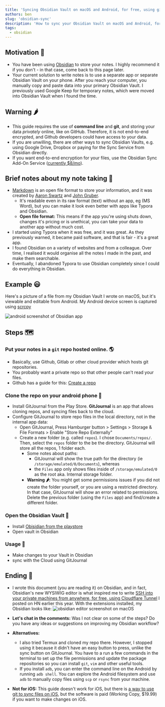 ```yaml
---
title: 'Syncing Obsidian Vault on macOS and Android, for free, using git'
authors: ben
slug: 'obsidian-sync'
description: 'How to sync your Obsidian Vault on macOS and Android, for free, using git'
tags:
  - obsidian
---
```


## Motivation 💪
- You have been using [Obsidian](https://obsidian.md/) to store your notes. I highly recommend it if you don't - in that case, come back to this page later.
- Your current solution to write notes is to use a separate app or separate Obsidian Vault on your phone. After you reach your computer, you manually copy and paste data into your primary Obsidian Vault. I previously used Google Keep for temporary notes, which were moved into Obsidian Vault when I found the time.
## Warning 🌶
- This guide requires the use of **command line** and **git**, and storing your data *privately* online, like on GitHub. Therefore, it is not end-to-end encrypted, and Github developers could have access to your data.
- If you are unwilling, there are other ways to sync Obsidian Vaults, e.g. using Google Drive, Dropbox or paying for the Sync Service from Obsidian directly.
- If you want end-to-end encryption for your files, use the Obsidian Sync Add-On Service ([currently $8/mo](https://obsidian.md/pricing)).
## Brief notes about my note taking 📝
- [Markdown](https://www.markdownguide.org/) is an open file format to store your information, and it was created by [Aaron Swartz](https://en.wikipedia.org/wiki/Aaron_Swartz) and [John Gruber](https://en.wikipedia.org/wiki/John_Gruber). 
    - It's readable even in its raw format (text) without an app, eg (MS Word), but you can make it look even better with apps like Typora and Obsidian.
    - **Open file format:** This means if the app you're using shuts down, changes it's pricing or is unethical, you can take your data to another app without much cost.
- I started using Typora when it was free, and it was great. As they previously warned, it became paid software, and that is fair - it's a great app.
- I found Obsidian on a variety of websites and from a colleague. Over time, I realised it would organise all the notes I made in the past, and make them searchable.
- Eventually, I abandoned Typora to use Obsidian completely since I could do everything in Obsidian.

## Example 😃

Here's a picture of a file from my Obsidian Vault I wrote on macOS, but it's viewable and editable from Android. My Android device screen is captured using [scrcpy](https://github.com/Genymobile/scrcpy)

![android screenshot of Obsidian app](./jetson_notes.png)

## Steps 🗺
### Put your notes in a  `git` repo hosted online. 🌎
- Basically, use Github, Gitlab or other cloud provider which hosts git repositories.
- You probably want a private repo so that other people can't read your files.
- Github has a guide for this: [Create a repo](https://docs.github.com/en/get-started/quickstart/create-a-repo)
### Clone the repo on your android phone 📲
- Install GitJournal from the Play Store. **GitJournal** is an app that allows cloning repos, and syncing files back to the cloud.
- Configure GitJournal to store repo files in the local directory, not in the internal app data:
    - Open GitJournal, Press Hamburger button > Settings > Storage & File Formats > Enable "Store Repo Externally"
    - Create a new folder (e.g. called `repos`). I chose `Documents/repos/`.  Then, select the `repos` folder to the be the directory. GitJournal will store all the repos, 1 folder each.
        - Some notes about paths:
            - GitJournal will show the true path for the directory (ie  `/storage/emulated/0/Documents`), whereas
            - the `Files` app only shows files inside of `/storage/emulated/0` as the root aka. Internal storage folder. 
        - **Warning 🌶:** You might get some permissions issues if you did not create the folder yourself, or you are using a restricted directory. In that case, GitJournal will show an error related to permissions. Delete the previous folder (using the `Files` app) and find/create a different folder.
### Open the Obsidian Vault 📖
- Install [Obisidian from the playstore](https://play.google.com/store/apps/details?id=md.obsidian)
- Open vault in Obsidian
### Usage 🔁
- Make changes to your Vault in Obsidian
- sync with the Cloud using GitJournal
## Ending 👋
- I wrote this document (you are reading it) on Obsidian, and in fact, Obsidian's new WYSIWIG editor is what inspired me to write [SSH into your private machines from anywhere, for free, using Cloudflare Tunnel](https://news.ycombinator.com/item?id=30283987) I posted on HN earlier this year. With the extensions installed, my Obsidian looks like:
![obsidian editor screenshot on macOS](./writing.png)

- **Let's chat in the comments:** Was I not clear on some of the steps? Do you have any ideas or suggestions on improving my Obsidian workflow?
- **Alternatives:** 
    - I also tried Termux and cloned my repo there. However, I stopped using it because it didn't have an easy button to press, unlike the sync button on GitJournal. You have to a run a few commands in the terminal to set up the file permissions and update the package repositories so you can install `git`, `vim` and other useful tools.
    - If you install `adb`, you can enter the command line on the Android by running `adb shell`. You can explore the Android filesystem and use `adb` to manually copy files using `scp` or `rsync` from your machine.
- **Not for iOS:** This guide doesn't work for iOS, but there is [a way to use git to sync files on iOS](https://forum.obsidian.md/t/mobile-setting-up-ios-git-based-syncing-with-mobile-app-using-working-copy/16499), but the software is paid (Working Copy, $19.99) if you want to make changes on iOS.
